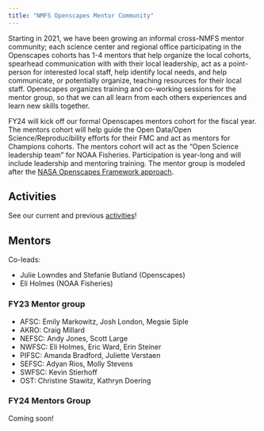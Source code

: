 ```yaml
---
title: "NMFS Openscapes Mentor Community"
---
```


Starting in 2021, we have been growing an informal cross-NMFS mentor community; each science center and regional office participating in the Openscapes cohorts has 1-4 mentors that help organize the local cohorts, spearhead communication with with their local leadership, act as a point-person for interested local staff, help identify local needs, and help communicate, or potentially organize, teaching resources for their local staff. Openscapes organizes training and co-working sessions for the mentor group, so that we can all learn from each others experiences and learn new skills together.  

FY24 will kick off our formal Openscapes mentors cohort for the fiscal year. The  mentors cohort will help guide the Open Data/Open Science/Reproducibility efforts for their FMC and act as mentors for Champions cohorts. The mentors cohort will act as the "Open Science leadership team" for NOAA Fisheries. Participation is year-long and will include leadership and mentoring training. The mentor group is modeled after the [NASA Openscapes Framework approach](https://openscapes.github.io/approach-guide/mentors-framework).   

## Activities

See our current and previous [activities](activities.qmd)!

## Mentors

Co-leads:

* Julie Lowndes and Stefanie Butland (Openscapes)
* Eli Holmes (NOAA Fisheries)

### FY23 Mentor group

* AFSC: Emily Markowitz, Josh London, Megsie Siple
* AKRO: Craig Millard
* NEFSC: Andy Jones, Scott Large
* NWFSC: Eli Holmes, Eric Ward, Erin Steiner
* PIFSC: Amanda Bradford, Juliette Verstaen
* SEFSC: Adyan Rios, Molly Stevens
* SWFSC: Kevin Stierhoff
* OST: Christine Stawitz, Kathryn Doering

### FY24 Mentors Group

Coming soon!
